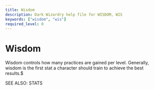 ```yaml
---
title: Wisdom
description: Dark Wizardry help file for WISDOM, WIS
keywords: ["wisdom", "wis"]
required_level: 0
---
```


# Wisdom

Wisdom controls how many practices are gained per level.  Generally,  
wisdom is the first stat a character should train to achieve the best  
results.$  

SEE ALSO: STATS